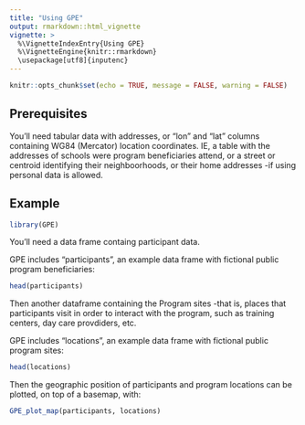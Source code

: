 ```yaml
---
title: "Using GPE"
output: rmarkdown::html_vignette
vignette: >
  %\VignetteIndexEntry{Using GPE}
  %\VignetteEngine{knitr::rmarkdown}
  \usepackage[utf8]{inputenc}
---
```


```r
knitr::opts_chunk$set(echo = TRUE, message = FALSE, warning = FALSE)
```

## Prerequisites

You'll need tabular data with addresses, or "lon" and "lat" columns containing WG84 (Mercator) location coordinates. IE, a table with the addresses of schools were program beneficiaries attend, or a street or centroid identifying their neighboorhoods, or their home addresses -if using personal data is allowed.

## Example


```r
library(GPE)
```


You'll need a data frame containg participant data. 

GPE includes "participants", an example data frame with fictional public program beneficiaries:

```r
head(participants)
```

Then another  dataframe containing the Program sites -that is, places that participants visit in order to interact with the program, such as training centers, day care provdiders, etc.  

GPE includes "locations", an example data frame with fictional public program sites:


```r
head(locations)
```

Then the geographic position of participants and program locations can be plotted, on top of a basemap, with:

```r
GPE_plot_map(participants, locations)
```

